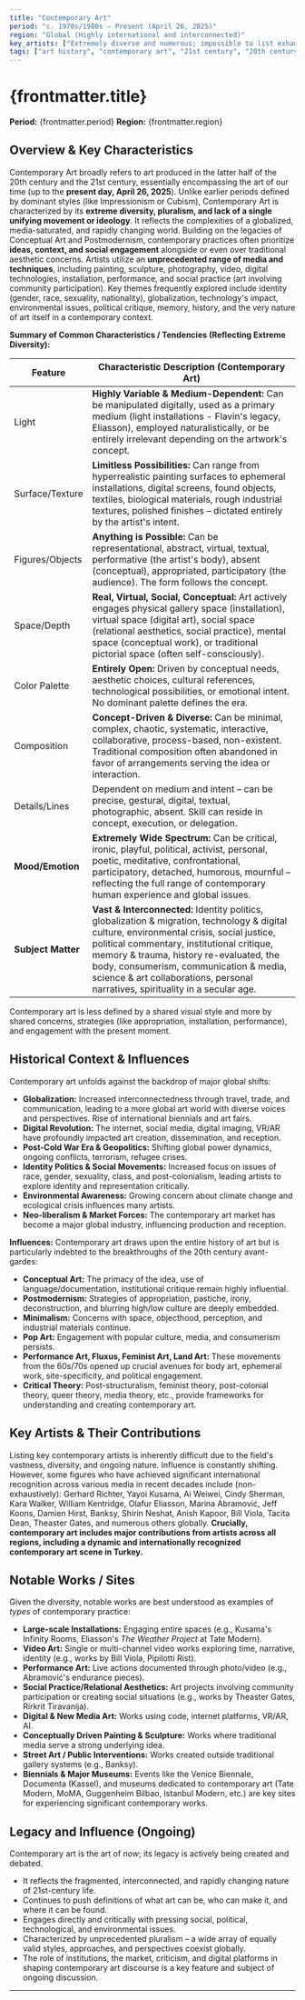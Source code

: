 ```yaml
---
title: "Contemporary Art"
period: "c. 1970s/1980s – Present (April 26, 2025)"
region: "Global (Highly international and interconnected)"
key_artists: ["Extremely diverse and numerous; impossible to list exhaustively. Includes artists working across all media globally, e.g., Ai Weiwei, Yayoi Kusama, Gerhard Richter, Cindy Sherman, Kara Walker, Banksy, Marina Abramović, numerous influential Turkish contemporary artists, etc."]
tags: ["art history", "contemporary art", "21st century", "20th century", "global art", "postmodernism", "conceptual art", "installation art", "performance art", "video art", "digital art", "social practice", "identity politics", "globalization"]
---
```


# {frontmatter.title}

**Period:** {frontmatter.period}
**Region:** {frontmatter.region}

## Overview & Key Characteristics

Contemporary Art broadly refers to art produced in the latter half of the 20th century and the 21st century, essentially encompassing the art of our time (up to the **present day, April 26, 2025**). Unlike earlier periods defined by dominant styles (like Impressionism or Cubism), Contemporary Art is characterized by its **extreme diversity, pluralism, and lack of a single unifying movement or ideology**. It reflects the complexities of a globalized, media-saturated, and rapidly changing world. Building on the legacies of Conceptual Art and Postmodernism, contemporary practices often prioritize **ideas, context, and social engagement** alongside or even over traditional aesthetic concerns. Artists utilize an **unprecedented range of media and techniques**, including painting, sculpture, photography, video, digital technologies, installation, performance, and social practice (art involving community participation). Key themes frequently explored include identity (gender, race, sexuality, nationality), globalization, technology's impact, environmental issues, political critique, memory, history, and the very nature of art itself in a contemporary context.

**Summary of Common Characteristics / Tendencies (Reflecting Extreme Diversity):**

| Feature            | Characteristic Description (Contemporary Art)                                                              |
|--------------------|----------------------------------------------------------------------------------------------------------|
| Light              | **Highly Variable & Medium-Dependent:** Can be manipulated digitally, used as a primary medium (light installations - Flavin's legacy, Eliasson), employed naturalistically, or be entirely irrelevant depending on the artwork's concept. |
| Surface/Texture    | **Limitless Possibilities:** Can range from hyperrealistic painting surfaces to ephemeral installations, digital screens, found objects, textiles, biological materials, rough industrial textures, polished finishes – dictated entirely by the artist's intent. |
| Figures/Objects    | **Anything is Possible:** Can be representational, abstract, virtual, textual, performative (the artist's body), absent (conceptual), appropriated, participatory (the audience). The form follows the concept. |
| Space/Depth        | **Real, Virtual, Social, Conceptual:** Art actively engages physical gallery space (installation), virtual space (digital art), social space (relational aesthetics, social practice), mental space (conceptual work), or traditional pictorial space (often self-consciously). |
| Color Palette      | **Entirely Open:** Driven by conceptual needs, aesthetic choices, cultural references, technological possibilities, or emotional intent. No dominant palette defines the era. |
| Composition        | **Concept-Driven & Diverse:** Can be minimal, complex, chaotic, systematic, interactive, collaborative, process-based, non-existent. Traditional composition often abandoned in favor of arrangements serving the idea or interaction. |
| Details/Lines      | Dependent on medium and intent – can be precise, gestural, digital, textual, photographic, absent. Skill can reside in concept, execution, or delegation. |
| **Mood/Emotion** | **Extremely Wide Spectrum:** Can be critical, ironic, playful, political, activist, personal, poetic, meditative, confrontational, participatory, detached, humorous, mournful – reflecting the full range of contemporary human experience and global issues. |
| **Subject Matter** | **Vast & Interconnected:** Identity politics, globalization & migration, technology & digital culture, environmental crisis, social justice, political commentary, institutional critique, memory & trauma, history re-evaluated, the body, consumerism, communication & media, science & art collaborations, personal narratives, spirituality in a secular age. |

Contemporary art is less defined by a shared visual style and more by shared concerns, strategies (like appropriation, installation, performance), and engagement with the present moment.

## Historical Context & Influences

Contemporary art unfolds against the backdrop of major global shifts:
* **Globalization:** Increased interconnectedness through travel, trade, and communication, leading to a more global art world with diverse voices and perspectives. Rise of international biennials and art fairs.
* **Digital Revolution:** The internet, social media, digital imaging, VR/AR have profoundly impacted art creation, dissemination, and reception.
* **Post-Cold War Era & Geopolitics:** Shifting global power dynamics, ongoing conflicts, terrorism, refugee crises.
* **Identity Politics & Social Movements:** Increased focus on issues of race, gender, sexuality, class, and post-colonialism, leading artists to explore identity and representation critically.
* **Environmental Awareness:** Growing concern about climate change and ecological crisis influences many artists.
* **Neo-liberalism & Market Forces:** The contemporary art market has become a major global industry, influencing production and reception.

**Influences:** Contemporary art draws upon the entire history of art but is particularly indebted to the breakthroughs of the 20th century avant-gardes:
* **Conceptual Art:** The primacy of the idea, use of language/documentation, institutional critique remain highly influential.
* **Postmodernism:** Strategies of appropriation, pastiche, irony, deconstruction, and blurring high/low culture are deeply embedded.
* **Minimalism:** Concerns with space, objecthood, perception, and industrial materials continue.
* **Pop Art:** Engagement with popular culture, media, and consumerism persists.
* **Performance Art, Fluxus, Feminist Art, Land Art:** These movements from the 60s/70s opened up crucial avenues for body art, ephemeral work, site-specificity, and political engagement.
* **Critical Theory:** Post-structuralism, feminist theory, post-colonial theory, queer theory, media theory, etc., provide frameworks for understanding and creating contemporary art.

## Key Artists & Their Contributions

Listing key contemporary artists is inherently difficult due to the field's vastness, diversity, and ongoing nature. Influence is constantly shifting. However, some figures who have achieved significant international recognition across various media in recent decades include (non-exhaustively): Gerhard Richter, Yayoi Kusama, Ai Weiwei, Cindy Sherman, Kara Walker, William Kentridge, Olafur Eliasson, Marina Abramović, Jeff Koons, Damien Hirst, Banksy, Shirin Neshat, Anish Kapoor, Bill Viola, Tacita Dean, Theaster Gates, and numerous others globally.
**Crucially, contemporary art includes major contributions from artists across all regions, including a dynamic and internationally recognized contemporary art scene in Turkey.**

## Notable Works / Sites

Given the diversity, notable works are best understood as examples of *types* of contemporary practice:
* **Large-scale Installations:** Engaging entire spaces (e.g., Kusama's Infinity Rooms, Eliasson's *The Weather Project* at Tate Modern).
* **Video Art:** Single or multi-channel video works exploring time, narrative, identity (e.g., works by Bill Viola, Pipilotti Rist).
* **Performance Art:** Live actions documented through photo/video (e.g., Abramović's endurance pieces).
* **Social Practice/Relational Aesthetics:** Art projects involving community participation or creating social situations (e.g., works by Theaster Gates, Rirkrit Tiravanija).
* **Digital & New Media Art:** Works using code, internet platforms, VR/AR, AI.
* **Conceptually Driven Painting & Sculpture:** Works where traditional media serve a strong underlying idea.
* **Street Art / Public Interventions:** Works created outside traditional gallery systems (e.g., Banksy).
* **Biennials & Major Museums:** Events like the Venice Biennale, Documenta (Kassel), and museums dedicated to contemporary art (Tate Modern, MoMA, Guggenheim Bilbao, Istanbul Modern, etc.) are key sites for experiencing significant contemporary works.

## Legacy and Influence (Ongoing)

Contemporary art is the art of *now*; its legacy is actively being created and debated.
* It reflects the fragmented, interconnected, and rapidly changing nature of 21st-century life.
* Continues to push definitions of what art can be, who can make it, and where it can be found.
* Engages directly and critically with pressing social, political, technological, and environmental issues.
* Characterized by unprecedented pluralism – a wide array of equally valid styles, approaches, and perspectives coexist globally.
* The role of institutions, the market, criticism, and digital platforms in shaping contemporary art discourse is a key feature and subject of ongoing discussion.

---